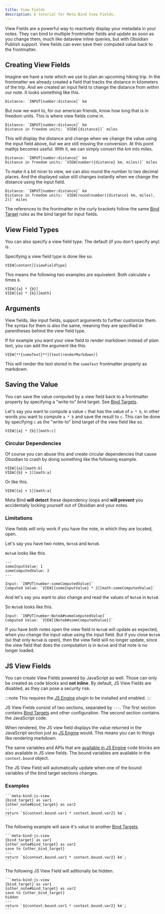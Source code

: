 ```yaml
---
title: View Fields
description: A tutorial for Meta Bind View Fields.
---
```



View Fields are a powerful way to reactively display your metadata in your notes.
They can bind to multiple frontmatter fields and update as soon as you change them, much like dataview inline queries, but with Obsidian Publish support.
View fields can even save their computed value back to the frontmatter.

## Creating View Fields

Imagine we have a note which we use to plan an upcoming hiking trip.
In the frontmatter we already created a field that tracks the distance in kilometers of the trip.
And we created an input field to change the distance from within our note.
It looks something like this.

```custom_markdown
Distance: `INPUT[number:distance]` km
```

But now we want to, for our american friends, know how long that is in freedom units.
This is where view fields come in.

```custom_markdown "VIEW[{distance}]"
Distance: `INPUT[number:distance]` km
Distance in freedom units: `VIEW[{distance}]` miles
```

This will display the distance and change when we change the value using the input field above, but we are still missing the conversion.
At this point mathjs becomes useful. With it, we can simply convert the km into miles.

```custom_markdown "VIEW[number({distance} km, miles)]"
Distance: `INPUT[number:distance]` km
Distance in freedom units: `VIEW[number({distance} km, miles)]` miles
```

To make it a bit nicer to view, we can also round the number to two decimal places. And the displayed value still changes instantly when we change the distance using the input field.

```custom_markdown "VIEW[round(number({distance} km, miles), 2)]"
Distance: `INPUT[number:distance]` km
Distance in freedom units: `VIEW[round(number({distance} km, miles), 2)]` miles
```

The references to the frontmatter in the curly brackets follow the same [Bind Target](/obsidian-meta-bind-plugin-docs/guides/bindtargets) rules as the bind target for input fields.

## View Field Types

You can also specify a view field type. The default (if you don't specify any) is <ViewFieldLink type={ViewFieldType.MATH}></ViewFieldLink>.

Specifying a view field type is done like so.

```meta-bind
VIEW[content][viewFieldType]
```

This means the following two examples are equivalent. Both calculate `a` times `b`.

```meta-bind
VIEW[{a} * {b}]
VIEW[{a} * {b}][math]
```

## Arguments

View fields, like input fields, support arguments to further customize them.
The syntax for them is also the same, meaning they are specified in parentheses behind the view field type.

If for example you want your <ViewFieldLink type={ViewFieldType.TEXT}></ViewFieldLink> view field to render markdown instead of plain text,
you can add the <ViewFieldArgumentLink type={ViewFieldArgumentType.RENDER_MARKDOWN}></ViewFieldArgumentLink> argument like this.

```meta-bind
VIEW[**{someText}**][text(renderMarkdown)]
```

This will render the text stored in the `someText` frontmatter property as markdown.

## Saving the Value

You can save the value computed by a view field back to a frontmatter property by specifying a "write-to" bind target. See [Bind Targets](/obsidian-meta-bind-plugin-docs/guides/bindtargets).

Let's say you want to compute a value `c` that has the value of `a * b`, in other words you want to compute `a * b` and save the result to `c`. This can be done by specifying `c` as the "write-to" bind target of the view field like so.

```meta-bind ":c"
VIEW[{a} * {b}][math:c]
```

### Circular Dependencies

Of course you can abuse this and create circular dependencies that cause Obsidian to crash by doing something like the following example.

```meta-bind
VIEW[{a}][math:b]
VIEW[{b} + 1][math:a]
```

Or like this.

```meta-bind
VIEW[{a} + 1][math:a]
```

Meta Bind **will detect** these dependency loops and **will prevent** you accidentally locking yourself out of Obsidian and your notes.

### Limitations

View fields will only work if you have the note, in which they are located, open.

Let's say you have two notes, `NoteA` and `NoteB`.

`NoteA` looks like this.

```custom_markdown title="NoteA.md"
---
someInputValue: 1
someComputedValue: 2
---

Input: `INPUT[number:someComputedValue]`
Computed Value: `VIEW[{someInputValue} * 2][math:someComputedValue]`
```

And let's say you want to also change and read the values of `NoteA` in `NoteB`.

So `NoteB` looks like this.

```custom_markdown title="NoteB.md"
Input: `INPUT[number:NoteA#someComputedValue]`
Computed Value: `VIEW[{NoteA#someComputedValue}]`
```

If you have both notes open the view field in `NoteB` will update as expected, when you change the input value using the input field.
But if you close `NoteA` (so that only `NoteB` is open), then the view field will no longer update, since the view field that does the computation is in `NoteA` and that note is no longer loaded.

## JS View Fields

You can create View Fields powered by JavaScript as well.
Those can only be created as code blocks and **not inline**.
By default, JS View Fields are disabled, as they can pose a security risk.

:::note
This requires the [JS Engine](https://github.com/mProjectsCode/obsidian-js-engine-plugin) plugin to be installed and enabled.
:::

JS View Fields consist of two sections, separated by `---`.
The first section contains [Bind Targets](/obsidian-meta-bind-plugin-docs/guides/bindtargets) and other configuration.
The second section contains the JavaScript code.

When rendered, the JS view field displays the value returned in the JavaScript section just as [JS Engine](https://github.com/mProjectsCode/obsidian-js-engine-plugin) would.
This means you can to things like rendering markdown.

The same variables and APIs that are [available in JS Engine](https://github.com/mProjectsCode/obsidian-js-engine-plugin#api-docs) code blocks are also available in JS view fields.
The bound variables are available in the `context.bound` object.

The JS View Field will automatically update when one of the bound variables of the bind target sections changes.

### Examples

````custom_markdown
```meta-bind-js-view
{bind_target} as var1
{other_note#bind_target} as var2
---
return `${context.bound.var1 * context.bound.var2} km`;
```
````

The following example will save it's value to another [Bind Targets](/obsidian-meta-bind-plugin-docs/guides/bindtargets).

````custom_markdown {4}
```meta-bind-js-view
{bind_target} as var1
{other_note#bind_target} as var2
save to {other_bind_target}
---
return `${context.bound.var1 * context.bound.var2} km`;
```
````

The following JS View Field will aditionally be hidden.

````custom_markdown {5}
```meta-bind-js-view
{bind_target} as var1
{other_note#bind_target} as var2
save to {other_bind_target}
hidden
---
return `${context.bound.var1 * context.bound.var2} km`;
```
````
